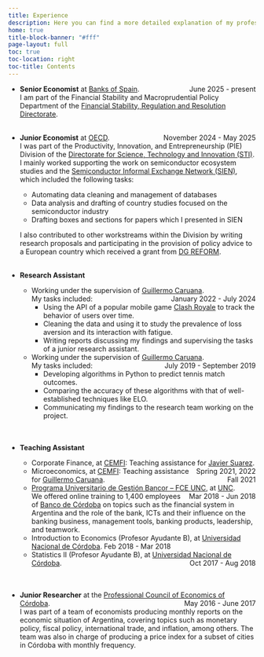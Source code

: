 ```yaml
---
title: Experience
description: Here you can find a more detailed explanation of my professional experience
home: true 
title-block-banner: "#fff"
page-layout: full
toc: true 
toc-location: right
toc-title: Contents
---
```


- **Senior Economist** at [Banks of Spain](https://www.bde.es/){target="_blank"}. [June 2025 - present]{style="float:right"} <br>
I am part of the Financial Stability and Macroprudential Policy Department of the [Financial Stability, Regulation and Resolution Directorate](https://www.bde.es/wbe/en/sobre-banco/organizacion/estructura/dg-regulacion/){target="_blank"}.
    <br/><br/>
- **Junior Economist** at [OECD](https://www.oecd.org/){target="_blank"}. [November 2024 - May 2025]{style="float:right"} <br>
I was part of the Productivity, Innovation, and Entrepreneurship (PIE) Division of the [Directorate for Science, Technology and Innovation (STI)](https://www.oecd.org/en/about/directorates/directorate-for-science-technology-and-innovation.html){target="_blank"}. I mainly worked supporting the work on semiconductor ecosystem studies and the [Semiconductor Informal Exchange Network (SIEN)](https://www.oecd.org/en/networks/semiconductor-informal-exchange-network.html){target="_blank"}, which included the following tasks:

  - Automating data cleaning and management of databases
  - Data analysis and drafting of country studies focused on the semiconductor industry
  - Drafting boxes and sections for papers which I presented in SIEN

  I also contributed to other workstreams within the Division by writing research proposals and participating in the provision of policy advice to a European country which received a grant from [DG REFORM](https://commission.europa.eu/about/departments-and-executive-agencies/structural-reform-support_en){target="_blank"}.
    <br/><br/>
- **Research Assistant**
  - Working under the supervision of [Guillermo Caruana](https://www.cemfi.es/~caruana){target="_blank"}. [January 2022 - July 2024]{style="float:right"}  
  My tasks included:
    - Using the API of a popular mobile game [Clash Royale](https://supercell.com/en/games/clashroyale/){target="_blank"} to track the behavior of users over time.
    - Cleaning the data and using it to study the prevalence of loss aversion and its interaction with fatigue.
    - Writing reports discussing my findings and supervising the tasks of a junior research assistant.  
  - Working under the supervision of [Guillermo Caruana](https://www.cemfi.es/~caruana){target="_blank"}. [July 2019 - September 2019]{style="float:right"}  
  My tasks included:
    - Developing algorithms in Python to predict tennis match outcomes.
    - Comparing the accuracy of these algorithms with that of well-established techniques like ELO.
    - Communicating my findings to the research team working on the project.  
    <br/><br/>
- **Teaching Assistant**
  - Corporate Finance, at [CEMFI](https://www.cemfi.es/){target="_blank"}: Teaching assistance for [Javier Suarez](https://www.cemfi.es/~suarez){target="_blank"}. [Spring 2021, 2022]{style="float:right"}
  - Microeconomics, at [CEMFI](https://www.cemfi.es/){target="_blank"}: Teaching assistance for [Guillermo Caruana](https://www.cemfi.es/~caruana){target="_blank"}. [Fall 2021]{style="float:right"}
  - [Programa Universitario de Gestión Bancor – FCE UNC](https://www.eco.unc.edu.ar/mas-noticias/finalizo-el-programa-universitario-de-gestion-bancor){target="_blank"}, at [UNC](https://www.eco.unc.edu.ar/){target="_blank"}. [Mar 2018 - Jun 2018]{style="float:right"}  
    We offered online training to 1,400 employees of [Banco de Córdoba](https://www.bancor.com.ar/){target="_blank"} on topics such as the financial system in Argentina and the role of the bank, ICTs and their influence on the banking business, management tools, banking products, leadership, and teamwork.
  - Introduction to Economics (Profesor Ayudante B), at [Universidad Nacional de Córdoba](https://www.eco.unc.edu.ar/){target="_blank"}.  Feb 2018 - Mar 2018
  - Statistics II (Profesor Ayudante B), at [Universidad Nacional de Córdoba](https://www.eco.unc.edu.ar/){target="_blank"}. [Oct 2017 - Aug 2018]{style="float:right"}  
    <br/><br/>
- **Junior Researcher** at the [Professional Council of Economics of Córdoba](https://cpcecba.org.ar){target="_blank"}. [May 2016 - June 2017]{style="float:right"} <br>
I was part of a team of economists producing monthly reports on the economic situation of Argentina, covering topics such as monetary policy, fiscal policy, international trade, and inflation, among others. The team was also in charge of producing a price index for a subset of cities in Córdoba with monthly frequency.


